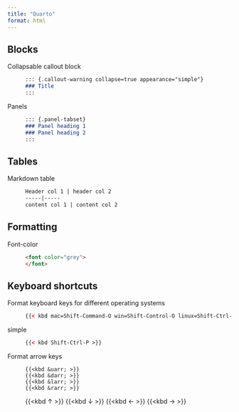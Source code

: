 ```yaml
---
title: "Quarto"
format: html
---
```


## Blocks

Collapsable callout block 
: ```md
::: {.callout-warning collapse=true appearance="simple"}  
### Title 
:::
```

Panels
: ```md
::: {.panel-tabset}
### Panel heading 1
### Panel heading 2
:::
```

## Tables

Markdown table
: ```md
Header col 1 | header col 2 
-----|-----
content col 1 | content col 2
```

## Formatting

Font-color
: ```html
<font color="grey">
</font>
```

## Keyboard shortcuts

Format keyboard keys for different operating systems
: 
```html
{{< kbd mac=Shift-Command-O win=Shift-Control-O linux=Shift-Ctrl-L >}}
```

simple
: 
```html
{{< kbd Shift-Ctrl-P >}}
```

Format arrow keys
: 
```
{{<kbd &uarr; >}}
{{<kbd &darr; >}}
{{<kbd &larr; >}}
{{<kbd &rarr; >}}
```
{{<kbd &uarr; >}}
{{<kbd &darr; >}}
{{<kbd &larr; >}}
{{<kbd &rarr; >}}


